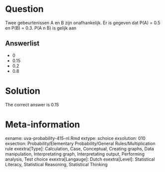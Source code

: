 Question
========

Twee gebeurtenissen A en B zijn onafhankelijk. Er is gegeven dat P(A) = 0.5 en P(B) = 0.3. P(A n B) is gelijk aan 

Answerlist
----------
* 0
* 0.15
* 0.2
* 0.8

Solution
========

The correct answer is  0.15 

Meta-information
================
exname: uva-probability-415-nl.Rmd 
extype: schoice 
exsolution: 010 
exsection: Probability/Elementary Probability/General Rules/Multiplication rule
exextra[Type]: Calculation, Case, Conceptual, Creating graphs, Data manipulation, Interpretating graph, Interpretating output, Performing analysis, Test choice 
exextra[Langauge]: Dutch 
exextra[Level]: Statistical Literacy, Statistical Reasoning, Statistical Thinking 
